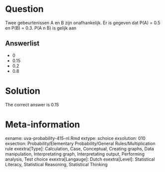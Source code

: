 Question
========

Twee gebeurtenissen A en B zijn onafhankelijk. Er is gegeven dat P(A) = 0.5 en P(B) = 0.3. P(A n B) is gelijk aan 

Answerlist
----------
* 0
* 0.15
* 0.2
* 0.8

Solution
========

The correct answer is  0.15 

Meta-information
================
exname: uva-probability-415-nl.Rmd 
extype: schoice 
exsolution: 010 
exsection: Probability/Elementary Probability/General Rules/Multiplication rule
exextra[Type]: Calculation, Case, Conceptual, Creating graphs, Data manipulation, Interpretating graph, Interpretating output, Performing analysis, Test choice 
exextra[Langauge]: Dutch 
exextra[Level]: Statistical Literacy, Statistical Reasoning, Statistical Thinking 
